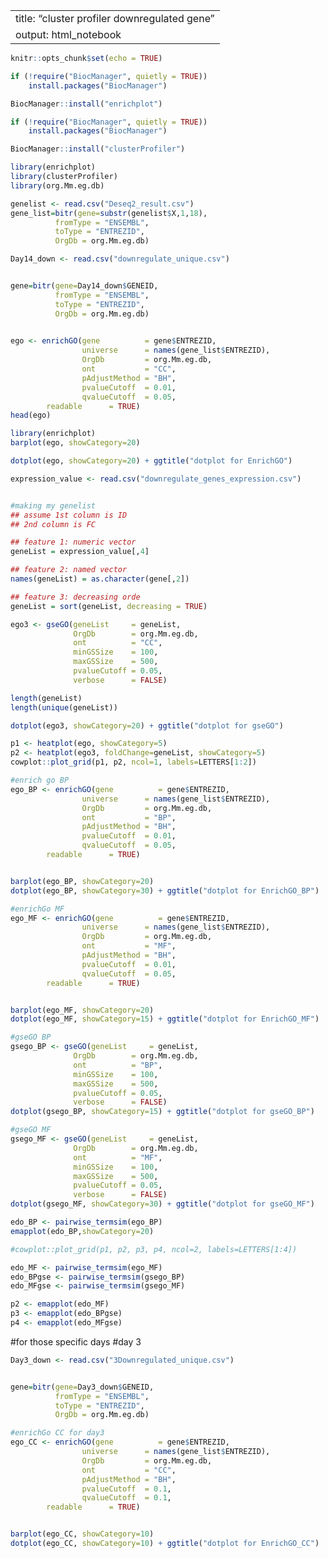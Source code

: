 
---
title: "cluster profiler downregulated gene"
output: html_notebook
---


```r
knitr::opts_chunk$set(echo = TRUE)
```

```r
if (!require("BiocManager", quietly = TRUE))
    install.packages("BiocManager")

BiocManager::install("enrichplot")
```
```r
if (!require("BiocManager", quietly = TRUE))
    install.packages("BiocManager")

BiocManager::install("clusterProfiler")
```


```r
library(enrichplot)
library(clusterProfiler)
library(org.Mm.eg.db)
```



```r
genelist <- read.csv("Deseq2_result.csv")
gene_list=bitr(gene=substr(genelist$X,1,18),
          fromType = "ENSEMBL",
          toType = "ENTREZID",
          OrgDb = org.Mm.eg.db)


```



```r

Day14_down <- read.csv("downregulate_unique.csv")


gene=bitr(gene=Day14_down$GENEID,
          fromType = "ENSEMBL",
          toType = "ENTREZID",
          OrgDb = org.Mm.eg.db)
        
```



```r
ego <- enrichGO(gene          = gene$ENTREZID,
                universe      = names(gene_list$ENTREZID),
                OrgDb         = org.Mm.eg.db,
                ont           = "CC",
                pAdjustMethod = "BH",
                pvalueCutoff  = 0.01,
                qvalueCutoff  = 0.05,
        readable      = TRUE)
head(ego)
```

```r
library(enrichplot)
barplot(ego, showCategory=20) 
```


```r
dotplot(ego, showCategory=20) + ggtitle("dotplot for EnrichGO")
```

```r
expression_value <- read.csv("downregulate_genes_expression.csv")



```

```r
#making my genelist
## assume 1st column is ID
## 2nd column is FC

## feature 1: numeric vector
geneList = expression_value[,4]

## feature 2: named vector
names(geneList) = as.character(gene[,2])

## feature 3: decreasing orde
geneList = sort(geneList, decreasing = TRUE)
```

```r
ego3 <- gseGO(geneList     = geneList,
              OrgDb        = org.Mm.eg.db,
              ont          = "CC",
              minGSSize    = 100,
              maxGSSize    = 500,
              pvalueCutoff = 0.05,
              verbose      = FALSE)
```

```r
length(geneList)
length(unique(geneList))
```

```r
dotplot(ego3, showCategory=20) + ggtitle("dotplot for gseGO")
```



```r
p1 <- heatplot(ego, showCategory=5)
p2 <- heatplot(ego3, foldChange=geneList, showCategory=5)
cowplot::plot_grid(p1, p2, ncol=1, labels=LETTERS[1:2]) 
```

```r
#enrich go BP
ego_BP <- enrichGO(gene          = gene$ENTREZID,
                universe      = names(gene_list$ENTREZID),
                OrgDb         = org.Mm.eg.db,
                ont           = "BP",
                pAdjustMethod = "BH",
                pvalueCutoff  = 0.01,
                qvalueCutoff  = 0.05,
        readable      = TRUE)


barplot(ego_BP, showCategory=20) 
dotplot(ego_BP, showCategory=30) + ggtitle("dotplot for EnrichGO_BP")
```

```r
#enrichGo MF
ego_MF <- enrichGO(gene          = gene$ENTREZID,
                universe      = names(gene_list$ENTREZID),
                OrgDb         = org.Mm.eg.db,
                ont           = "MF",
                pAdjustMethod = "BH",
                pvalueCutoff  = 0.01,
                qvalueCutoff  = 0.05,
        readable      = TRUE)


barplot(ego_MF, showCategory=20) 
dotplot(ego_MF, showCategory=15) + ggtitle("dotplot for EnrichGO_MF")
```

```r
#gseGO BP
gsego_BP <- gseGO(geneList     = geneList,
              OrgDb        = org.Mm.eg.db,
              ont          = "BP",
              minGSSize    = 100,
              maxGSSize    = 500,
              pvalueCutoff = 0.05,
              verbose      = FALSE)
dotplot(gsego_BP, showCategory=15) + ggtitle("dotplot for gseGO_BP")

```

```r
#gseGO MF
gsego_MF <- gseGO(geneList     = geneList,
              OrgDb        = org.Mm.eg.db,
              ont          = "MF",
              minGSSize    = 100,
              maxGSSize    = 500,
              pvalueCutoff = 0.05,
              verbose      = FALSE)
dotplot(gsego_MF, showCategory=30) + ggtitle("dotplot for gseGO_MF")
```


```r
edo_BP <- pairwise_termsim(ego_BP)
emapplot(edo_BP,showCategory=20)

#cowplot::plot_grid(p1, p2, p3, p4, ncol=2, labels=LETTERS[1:4])
```


```r

edo_MF <- pairwise_termsim(ego_MF)
edo_BPgse <- pairwise_termsim(gsego_BP)
edo_MFgse <- pairwise_termsim(gsego_MF)

p2 <- emapplot(edo_MF)
p3 <- emapplot(edo_BPgse)
p4 <- emapplot(edo_MFgse)
```


#for those specific days
#day 3

```r
Day3_down <- read.csv("3Downregulated_unique.csv")


gene=bitr(gene=Day3_down$GENEID,
          fromType = "ENSEMBL",
          toType = "ENTREZID",
          OrgDb = org.Mm.eg.db)
```


```r

#enrichGo CC for day3
ego_CC <- enrichGO(gene          = gene$ENTREZID,
                universe      = names(gene_list$ENTREZID),
                OrgDb         = org.Mm.eg.db,
                ont           = "CC",
                pAdjustMethod = "BH",
                pvalueCutoff  = 0.1,
                qvalueCutoff  = 0.1,
        readable      = TRUE)


barplot(ego_CC, showCategory=10) 
dotplot(ego_CC, showCategory=10) + ggtitle("dotplot for EnrichGO_CC")
```


